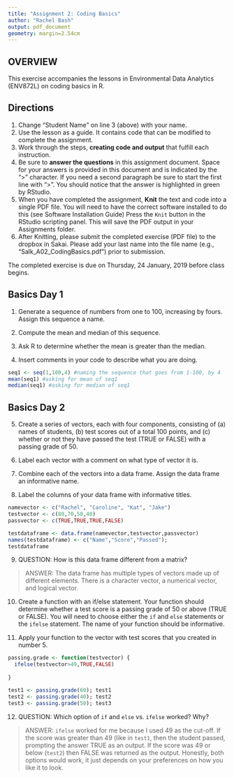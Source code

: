 ```yaml
---
title: "Assignment 2: Coding Basics"
author: "Rachel Bash"
output: pdf_document
geometry: margin=2.54cm
---
```


## OVERVIEW

This exercise accompanies the lessons in Environmental Data Analytics (ENV872L) on coding basics in R. 

## Directions
1. Change "Student Name" on line 3 (above) with your name.
2. Use the lesson as a guide. It contains code that can be modified to complete the assignment.
3. Work through the steps, **creating code and output** that fulfill each instruction.
4. Be sure to **answer the questions** in this assignment document.
Space for your answers is provided in this document and is indicated by the ">" character.
If you need a second paragraph be sure to start the first line with ">".
You should notice that the answer is highlighted in green by RStudio. 
6. When you have completed the assignment, **Knit** the text and code into a single PDF file.
You will need to have the correct software installed to do this (see Software Installation Guide)
Press the `Knit` button in the RStudio scripting panel.
This will save the PDF output in your Assignments folder.
8. After Knitting, please submit the completed exercise (PDF file) to the dropbox in Sakai. Please add your last name into the file name (e.g., "Salk_A02_CodingBasics.pdf") prior to submission.

The completed exercise is due on Thursday, 24 January, 2019 before class begins.

## Basics Day 1

1. Generate a sequence of numbers from one to 100, increasing by fours. Assign this sequence a name. 

2. Compute the mean and median of this sequence. 

3. Ask R to determine whether the mean is greater than the median. 

4. Insert comments in your code to describe what you are doing.

```r
seq1 <- seq(1,100,4) #naming the sequence that goes from 1-100, by 4
mean(seq1) #asking for mean of seq1
median(seq1) #asking for median of seq1
```

## Basics Day 2

5. Create a series of vectors, each with four components, consisting of (a) names of students, (b) test scores out of a total 100 points, and (c) whether or not they have passed the test (TRUE or FALSE) with a passing grade of 50.

6. Label each vector with a comment on what type of vector it is.

7. Combine each of the vectors into a data frame. Assign the data frame an informative name.

8. Label the columns of your data frame with informative titles.

```r
namevector <- c("Rachel", "Caroline", "Kat", "Jake")
testvector <- c(80,70,50,40)
passvector <- c(TRUE,TRUE,TRUE,FALSE)

testdataframe <- data.frame(namevector,testvector,passvector)
names(testdataframe) <- c("Name","Score","Passed"); 
testdataframe

```

9. QUESTION: How is this data frame different from a matrix?

> ANSWER: The data frame has multiple types of vectors made up of different elements. There is a character vector, a numerical vector, and logical vector.

10. Create a function with an if/else statement. Your function should determine whether a test score is a passing grade of 50 or above (TRUE or FALSE). You will need to choose either the `if` and `else` statements or the `ifelse` statement. The name of your function should be informative.

11. Apply your function to the vector with test scores that you created in number 5. 

```r
passing.grade <- function(testvector) {
  ifelse(testvector>49,TRUE,FALSE)
  
}

test1 <- passing.grade(60); test1
test2 <- passing.grade(40); test2
test3 <- passing.grade(50); test3


```

12. QUESTION: Which option of `if` and `else` vs. `ifelse` worked? Why?

> ANSWER: `ifelse` worked for me because I used 49 as the cut-off. If the score was greater than 49 (like in `test1`, then the student passed, prompting the answer TRUE as an output. If the score was 49 or below (`test2`) then FALSE was returned as the output. Honestly, both options would work, it just depends on your preferences on how you like it to look. 
